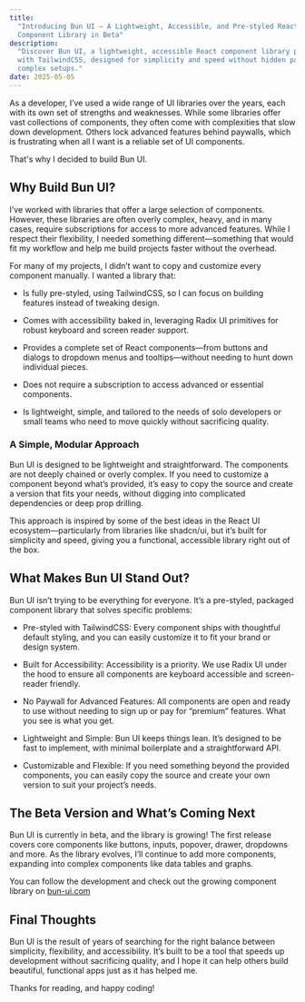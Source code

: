 ```yaml
---
title:
  "Introducing Bun UI – A Lightweight, Accessible, and Pre-styled React
  Component Library in Beta"
description:
  "Discover Bun UI, a lightweight, accessible React component library pre-styled
  with TailwindCSS, designed for simplicity and speed without hidden paywalls or
  complex setups."
date: 2025-05-05
---
```


As a developer, I’ve used a wide range of UI libraries over the years, each with
its own set of strengths and weaknesses. While some libraries offer vast
collections of components, they often come with complexities that slow down
development. Others lock advanced features behind paywalls, which is frustrating
when all I want is a reliable set of UI components.

That's why I decided to build Bun UI.

## Why Build Bun UI?

I’ve worked with libraries that offer a large selection of components. However,
these libraries are often overly complex, heavy, and in many cases, require
subscriptions for access to more advanced features. While I respect their
flexibility, I needed something different—something that would fit my workflow
and help me build projects faster without the overhead.

For many of my projects, I didn’t want to copy and customize every component
manually. I wanted a library that:

- Is fully pre-styled, using TailwindCSS, so I can focus on building features
  instead of tweaking design.

- Comes with accessibility baked in, leveraging Radix UI primitives for robust
  keyboard and screen reader support.

- Provides a complete set of React components—from buttons and dialogs to
  dropdown menus and tooltips—without needing to hunt down individual pieces.

- Does not require a subscription to access advanced or essential components.

- Is lightweight, simple, and tailored to the needs of solo developers or small
  teams who need to move quickly without sacrificing quality.

### A Simple, Modular Approach

Bun UI is designed to be lightweight and straightforward. The components are not
deeply chained or overly complex. If you need to customize a component beyond
what’s provided, it’s easy to copy the source and create a version that fits
your needs, without digging into complicated dependencies or deep prop drilling.

This approach is inspired by some of the best ideas in the React UI
ecosystem—particularly from libraries like shadcn/ui, but it’s built for
simplicity and speed, giving you a functional, accessible library right out of
the box.

## What Makes Bun UI Stand Out?

Bun UI isn’t trying to be everything for everyone. It’s a pre-styled, packaged
component library that solves specific problems:

- Pre-styled with TailwindCSS: Every component ships with thoughtful default
  styling, and you can easily customize it to fit your brand or design system.

- Built for Accessibility: Accessibility is a priority. We use Radix UI under
  the hood to ensure all components are keyboard accessible and screen-reader
  friendly.

- No Paywall for Advanced Features: All components are open and ready to use
  without needing to sign up or pay for “premium” features. What you see is what
  you get.

- Lightweight and Simple: Bun UI keeps things lean. It’s designed to be fast to
  implement, with minimal boilerplate and a straightforward API.

- Customizable and Flexible: If you need something beyond the provided
  components, you can easily copy the source and create your own version to suit
  your project’s needs.

## The Beta Version and What’s Coming Next

Bun UI is currently in beta, and the library is growing! The first release
covers core components like buttons, inputs, popover, drawer, dropdowns and
more. As the library evolves, I’ll continue to add more components, expanding
into complex components like data tables and graphs.

You can follow the development and check out the growing component library on
[bun-ui.com](https://bun-ui.com)

## Final Thoughts

Bun UI is the result of years of searching for the right balance between
simplicity, flexibility, and accessibility. It’s built to be a tool that speeds
up development without sacrificing quality, and I hope it can help others build
beautiful, functional apps just as it has helped me.

Thanks for reading, and happy coding!
